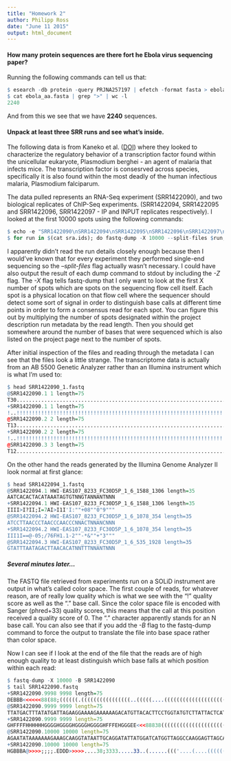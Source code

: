 ```yaml
---
title: "Homework 2"
author: Philipp Ross
date: "June 11 2015"
output: html_document
---
```


#### How many protein sequences are there fort he Ebola virus sequencing paper?

Running the following commands can tell us that:
``` r
$ esearch -db protein -query PRJNA257197 | efetch -format fasta > ebola_aa.fasta
$ cat ebola_aa.fasta | grep ">" | wc -l
2240
```

And from this we see that we have **2240** sequences.

#### Unpack at least three SRR runs and see what's inside.

The following data is from Kaneko et al. ([DOI](10.1371/journal.ppat.1004905)) where they looked to characterize the regulatory behavior of a transcription factor found within the unicellular eukaryote, Plasmodium berghei - an agent of malaria that infects mice. The transcription factor is consesrved across species, specifically it is also found within the most deadly of the human infectious malaria, Plasmodium falciparum. 

The data pulled represents an RNA-Seq experiment (SRR1422090), and two biological replicates of ChIP-Seq experiments. (SRR1422094, SRR1422095 and SRR1422096, SRR1422097 - IP and INPUT replicates respectively). I looked at the first 10000 spots using the following commands:

```r
$ echo -e "SRR1422090\nSRR1422094\nSRR1422095\nSRR1422096\nSRR1422097\n" > sra.ids
$ for run in $(cat sra.ids); do fastq-dump -X 10000 --split-files $run; done
```

I apparently didn't read the run details closely enough because then I would've known that for every experiment they performed single-end sequencing so the *--split-files* flag actually wasn't necessary. I could have also output the result of each dump command to stdout by including the *-Z* flag. The *-X* flag tells fastq-dump that I only want to look at the first X number of spots which are spots on the sequencing flow cell itself. Each spot is a physical location on that flow cell where the sequencer should detect some sort of signal in order to distinguish base calls at different time points in order to form a consensus read for each spot. You can figure this out by multiplying the number of spots designated within the project description run metadata by the read length. Then you should get somewhere around the number of bases that were sequenced which is also listed on the project page next to the number of spots.

After initial inspection of the files and reading through the metadata I can see that the files look a little strange. The transcriptome data is actually from an AB 5500 Genetic Analyzer rather than an Illumina instrument which is what I'm used to:

```r
$ head SRR1422090_1.fastq
@SRR1422090.1 1 length=75
T30.........................................................................
+SRR1422090.1 1 length=75
!..!!!!!!!!!!!!!!!!!!!!!!!!!!!!!!!!!!!!!!!!!!!!!!!!!!!!!!!!!!!!!!!!!!!!!!!!!
@SRR1422090.2 2 length=75
T13.........................................................................
+SRR1422090.2 2 length=75
!..!!!!!!!!!!!!!!!!!!!!!!!!!!!!!!!!!!!!!!!!!!!!!!!!!!!!!!!!!!!!!!!!!!!!!!!!!
@SRR1422090.3 3 length=75
T12.........................................................................

```

On the other hand the reads generated by the Illumina Genome Analyzer II look normal at first glance:

```r
$ head SRR1422094_1.fastq
@SRR1422094.1 HWI-EAS107_8233_FC30D5P_1_6_1588_1306 length=35
AATCACACTACATAAATAGTGTNNGTANNANTNNN
+SRR1422094.1 HWI-EAS107_8233_FC30D5P_1_6_1588_1306 length=35
IIII>I?II;I=7AI>I1I'I:""+08""0"9"""
@SRR1422094.2 HWI-EAS107_8233_FC30D5P_1_6_1078_354 length=35
ATCCTTAACCCTAACCCAACCCNNACTNNANCNNN
+SRR1422094.2 HWI-EAS107_8233_FC30D5P_1_6_1078_354 length=35
III1I==@-05;/76FH1.1-2""-*&""+"3"""
@SRR1422094.3 HWI-EAS107_8233_FC30D5P_1_6_535_1928 length=35
GTATTTAATAGACTTAACACATNNTTTNNANTNNN
```

##### Several minutes later...

The FASTQ file retrieved from experiments run on a SOLiD instrument are output in what's called color space. The first couple of reads, for whatever reason, are of really low quality which is what we see with the "!" quality score as well as the "." base call. Since the color space file is encoded with Sanger (phred+33) quality scores, this means that the call at this position received a quality score of 0. The "." character apparently stands for an N base call. You can also see that if you add the *-B* flag to the fastq-dump command to force the output to translate the file into base space rather than color space.

Now I can see if I look at the end of the file that the reads are of high enough quality to at least distinguish which base falls at which position within each read:
  
```r
$ fastq-dump -X 10000 -B SRR1422090
$ tail SRR1422090.fastq
+SRR1422090.9998 9998 length=75
DEBBB<<<<<<88(88;((((((.((((((((((((((((..(((((....((((((((((((((((((((((((
@SRR1422090.9999 9999 length=75
TTATGACTTTATATGATTAGAAGGAAAAGAAAAAAGACATGTTACACTTCCTGGTATGTCTTATTACTCATAACC
+SRR1422090.9999 9999 length=75
GHFFFFHHHHHHGGGGHGGGGHGGGGHGGGGHFFFEHGGGEE<<<88838(((((((((((((((((((((((((
@SRR1422090.10000 10000 length=75
AGAATATAAAAAAAGAAAGCAAGGTATAATTGCAGGATATTATGGATCATGGTTAGGCCAAGGAGTTAGCAGGAA
+SRR1422090.10000 10000 length=75
HGBBBA@>>>>;;;;.EDDD>>>>>....38;3333.....33..(......((('....(....((((((''''
```